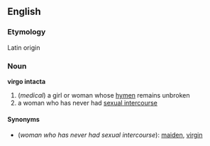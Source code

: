 ==English==
===Etymology===

Latin origin

===Noun===
'''virgo intacta'''

#(''medical'') a girl or woman whose [[hymen]] remains unbroken
#a woman who has never had [[sexual intercourse]]

====Synonyms====
*(''woman who has never had sexual intercourse''): [[maiden]], [[virgin]]
